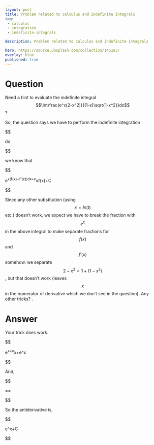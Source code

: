 ---
layout: post
title: Problem related to calculus and indefinite integrals
tag:
 - calculus
 - integration
 - indefinite-integrals

description: Problem related to calculus and indefinite integrals

hero: https://source.unsplash.com/collection/145103/
overlay: blue 
published: true
---

# Question 

Need a hint to evaluate the indefinite integral $$\int\frac{e^x(2-x^2)}{(1-x)\sqrt{1-x^2}}dx$$?

<!--break-->


So, the question says we have to perform the indefinite integration


$$

\int\frac{e^x(2-x^2)}{(1-x)\sqrt{1-x^2}}dx

$$


we know that


$$

\int e^x(f(x)+f'(x))dx=e^xf(x)+C

$$


Since any other substitution (using $$x=ln(t)$$ etc.) doesn't work, we expect we have to break the fraction with $$e^x$$ in the above integral to make separate fractions for $$f(x)$$ and $$f'(x)$$ somehow. we separate $$2-x^2=1+(1-x^2)$$, but that doesn't work (leaves $$x$$ in the numerator of derivative which we don't see in the question). Any other tricks?
.

# Answer 


Your trick does work.


$$

e^x\frac{2-x^2}{(1-x)\sqrt{1-x^2}}=e^x\frac1{(1-x)\sqrt{1-x^2}}+e^x\sqrt{\frac{1+x}{1-x}}

$$


And,


$$

\frac{d\sqrt{\frac{1+x}{1-x}}}{dx}=\frac{\sqrt{1-x}}{2\sqrt{1+x}}\frac{2}{(1-x)^2}=\frac1{(1-x)\sqrt{1-x^2}}

$$


So the antiderivative is, 

$$

e^x\sqrt{\frac{1+x}{1-x}}+C

$$



